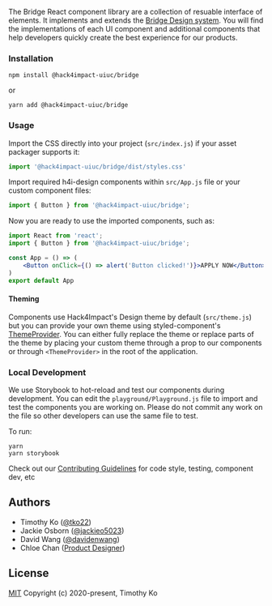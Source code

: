 


The Bridge React component library are a collection of resuable interface of elements. It implements and extends the [Bridge Design system](/design). You will find the implementations of each UI component and additional components that help developers quickly create the best experience for our products.


### Installation
```
npm install @hack4impact-uiuc/bridge
```
or
```
yarn add @hack4impact-uiuc/bridge
```

### Usage

Import the CSS directly into your project (`src/index.js`) if your asset packager supports it:
```jsx
import '@hack4impact-uiuc/bridge/dist/styles.css'
```

Import required h4i-design components within `src/App.js` file or your custom component files:
```jsx
import { Button } from '@hack4impact-uiuc/bridge';
```

Now you are ready to use the imported components, such as:
```jsx
import React from 'react';
import { Button } from '@hack4impact-uiuc/bridge';

const App = () => (
    <Button onClick={() => alert('Button clicked!')}>APPLY NOW</Button>
)
export default App
```

#### Theming
Components use Hack4Impact's Design theme by default (`src/theme.js`) but you can provide your own theme using styled-component's [ThemeProvider](https://styled-components.com/docs/advanced). You can either fully replace the theme or replace parts of the theme by placing your custom theme through a prop to our components or through `<ThemeProvider>` in the root of the application.

### Local Development
We use Storybook to hot-reload and test our components during development. You can edit the `playground/Playground.js` file to import and test the components you are working on. Please do not commit any work on the file so other developers can use the same file to test.

To run:
```
yarn
yarn storybook
```

Check out our [Contributing Guidelines](CONTRIBUTING.md) for code style, testing, component dev, etc

## Authors
- Timothy Ko ([@tko22](https://github.com/tko22))
- Jackie Osborn ([@jackieo5023](https://github.com/jackieo5023))
- David Wang ([@davidenwang](https://github.com/davidenwang))
- Chloe Chan ([Product Designer](https://chloechan.me/))

## License
[MIT](https://opensource.org/licenses/MIT)
Copyright (c) 2020-present, Timothy Ko